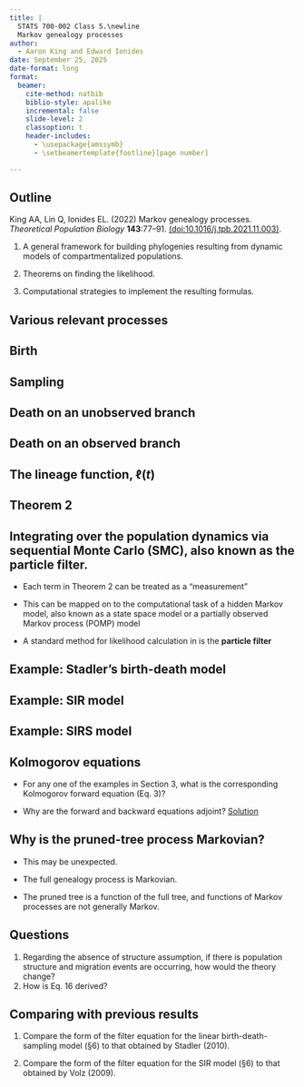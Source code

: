 ```yaml
---
title: |
  STATS 700-002 Class 5.\newline
  Markov genealogy processes
author:
  - Aaron King and Edward Ionides
date: September 25, 2025
date-format: long
format:
  beamer:
    cite-method: natbib
    biblio-style: apalike
    incremental: false
    slide-level: 2
    classoption: t
    header-includes:
      - \usepackage{amssymb}
      - \setbeamertemplate{footline}[page number]

---
```


## Outline

King AA, Lin Q, Ionides EL. (2022)
Markov genealogy processes.
*Theoretical Population Biology* **143**:77--91.
[(doi:10.1016/j.tpb.2021.11.003)](https://doi.org/10.1016/j.tpb.2021.11.003).

1. A general framework for building phylogenies resulting from dynamic models of compartmentalized populations.

1. Theorems on finding the likelihood.

1. Computational strategies to implement the resulting formulas.

## Various relevant processes

\includegraphics[width=9.5cm]{king22-fig1.png}

## Birth

\includegraphics[width=11.5cm]{king22-fig3ab.png}

## Sampling

\includegraphics[width=11.5cm]{king22-fig3cd.png}

## Death on an unobserved branch

\includegraphics[width=11.5cm]{king22-fig4ab.png}

## Death on an observed branch

\includegraphics[width=11.5cm]{king22-fig4cd.png}

## The lineage function, $\ell(t)$

\includegraphics[width=9cm]{king22-fig5c.png}

## Theorem 2

\includegraphics[width=11cm]{king22-thm2.png}

## Integrating over the population dynamics via sequential Monte Carlo (SMC), also known as the particle filter.

* Each term in Theorem 2 can be treated as a "measurement"

* This can be mapped on to the computational task of a hidden Markov model, also known as a state space model or a partially observed Markov process (POMP) model

* A standard method for likelihood calculation in is the __particle filter__

## Example: Stadler's birth-death model

\includegraphics[width=11cm]{king22-fig7.png}

## Example: SIR model

\includegraphics[width=11cm]{king22-fig8.png}

## Example: SIRS model

\includegraphics[width=11cm]{king22-fig9.png}

## Kolmogorov equations

* For any one of the examples in Section 3, what is the corresponding Kolmogorov forward equation (Eq.&nbsp;3)?

* Why are the forward and backward equations adjoint? [Solution](kolmogorov.pdf)


## Why is the pruned-tree process Markovian?

* This may be unexpected.

* The full genealogy process is Markovian.

* The pruned tree is a function of the full tree, and functions of Markov processes are not generally Markov.


## Questions

1. Regarding the absence of structure assumption, if there is population structure and migration events are occurring, how would the theory change?
1. How is Eq.&nbsp;16 derived?

## Comparing with previous results

1. Compare the form of the filter equation for the linear birth-death-sampling model (&sect;6) to that obtained by Stadler (2010).

1. Compare the form of the filter equation for the SIR model (&sect;6) to that obtained by
 Volz (2009).

